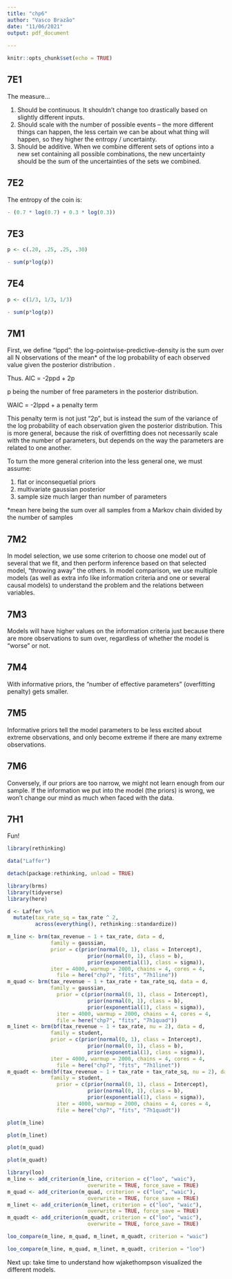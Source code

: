```yaml
---
title: "chp6"
author: "Vasco Brazão"
date: "11/06/2021"
output: pdf_document
  
---
```


```r
knitr::opts_chunk$set(echo = TRUE)
```

## 7E1

The measure...

1. Should be continuous. It shouldn't change too drastically based on slightly different inputs.
2. Should scale with the number of possible events -- the more different things can happen, the less certain we can be about what thing will happen, so they higher the entropy / uncertainty.
3. Should be additive. When we combine different sets of options into a new set containing all possible combinations, the new uncertainty should be the sum of the uncertainties of the sets we combined.

## 7E2

The entropy of the coin is:

```r
- (0.7 * log(0.7) + 0.3 * log(0.3))
```
## 7E3

```r
p <- c(.20, .25, .25, .30)

- sum(p*log(p))
```

## 7E4

```r
p <- c(1/3, 1/3, 1/3)

- sum(p*log(p))
```

## 7M1

First, we define "lppd": the log-pointwise-predictive-density is the sum over all N observations of the mean* of the log probability of each observed value given the posterior distribution .

Thus. AIC = -2ppd + 2p

p being the number of free parameters in the posterior distribution.

WAIC = -2lppd + a penalty term

This penalty term is not just "2p", but is instead the sum of the variance of the log probability of each observation given the posterior distribution. This is more general, because the risk of overfitting does not necessarily scale with the number of parameters, but depends on the way the parameters are related to one another.

To turn the more general criterion into the less general one, we must assume:

1. flat or inconsequetial priors
2. multivariate gaussian posterior
3. sample size much larger than number of parameters

*mean here being the sum over all samples from a Markov chain divided by the number of samples

## 7M2

In model selection, we use some criterion to choose one model out of several that we fit, and then perform inference based on that selected model, "throwing away" the others. In model comparison, we use multiple models (as well as extra info like information criteria and one or several causal models) to understand the problem and the relations between variables.

## 7M3

Models will have higher values on the information criteria just because there are more observations to sum over, regardless of whether the model is "worse" or not.

## 7M4

With informative priors, the "number of effective parameters" (overfitting penalty) gets smaller.

## 7M5

Informative priors tell the model parameters to be less excited about extreme observations, and only become extreme if there are many extreme observations.

## 7M6

Conversely, if our priors are too narrow, we might not learn enough from our sample. If the information we put into the model (the priors) is wrong, we won't change our mind as much when faced with the data.

## 7H1

Fun!

```r
library(rethinking)

data("Laffer")

detach(package:rethinking, unload = TRUE)

library(brms)
library(tidyverse)
library(here)

d <- Laffer %>%
  mutate(tax_rate_sq = tax_rate ^ 2,
         across(everything(), rethinking::standardize))

m_line <- brm(tax_revenue ~ 1 + tax_rate, data = d, 
              family = gaussian,
              prior = c(prior(normal(0, 1), class = Intercept),
                          prior(normal(0, 1), class = b),
                          prior(exponential(1), class = sigma)),
              iter = 4000, warmup = 2000, chains = 4, cores = 4,
                file = here("chp7", "fits", "7h1line"))
m_quad <- brm(tax_revenue ~ 1 + tax_rate + tax_rate_sq, data = d,
              family = gaussian,
                prior = c(prior(normal(0, 1), class = Intercept),
                          prior(normal(0, 1), class = b),
                          prior(exponential(1), class = sigma)),
                iter = 4000, warmup = 2000, chains = 4, cores = 4,
                file = here("chp7", "fits", "7h1quad"))
m_linet <- brm(bf(tax_revenue ~ 1 + tax_rate, nu = 2), data = d, 
              family = student,
              prior = c(prior(normal(0, 1), class = Intercept),
                          prior(normal(0, 1), class = b),
                          prior(exponential(1), class = sigma)),
              iter = 4000, warmup = 2000, chains = 4, cores = 4,
                file = here("chp7", "fits", "7h1linet"))
m_quadt <- brm(bf(tax_revenue ~ 1 + tax_rate + tax_rate_sq, nu = 2), data = d,
              family = student,
                prior = c(prior(normal(0, 1), class = Intercept),
                          prior(normal(0, 1), class = b),
                          prior(exponential(1), class = sigma)),
                iter = 4000, warmup = 2000, chains = 4, cores = 4,
                file = here("chp7", "fits", "7h1quadt"))

plot(m_line)

plot(m_linet)

plot(m_quad)

plot(m_quadt)

library(loo)
m_line <- add_criterion(m_line, criterion = c("loo", "waic"),
                          overwrite = TRUE, force_save = TRUE)
m_quad <- add_criterion(m_quad, criterion = c("loo", "waic"),
                          overwrite = TRUE, force_save = TRUE)
m_linet <- add_criterion(m_linet, criterion = c("loo", "waic"),
                          overwrite = TRUE, force_save = TRUE)
m_quadt <- add_criterion(m_quadt, criterion = c("loo", "waic"),
                          overwrite = TRUE, force_save = TRUE)

loo_compare(m_line, m_quad, m_linet, m_quadt, criterion = "waic")

loo_compare(m_line, m_quad, m_linet, m_quadt, criterion = "loo")

```
Next up: take time to understand how wjakethompson visualized the different models.

